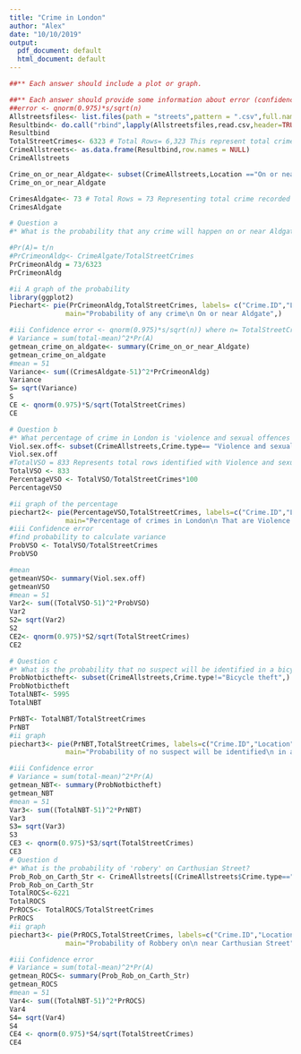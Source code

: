---
title: "Crime in London"
author: "Alex"
date: "10/10/2019"
output:
  pdf_document: default
  html_document: default
---

```{r}
##** Each answer should include a plot or graph.

##** Each answer should provide some information about error (confidence).
##error <- qnorm(0.975)*s/sqrt(n)
Allstreetsfiles<- list.files(path = "streets",pattern = ".csv",full.names = TRUE)
Resultbind<- do.call("rbind",lapply(Allstreetsfiles,read.csv,header=TRUE, sep=","))
Resultbind
TotalStreetCrimes<- 6323 # Total Rows= 6,323 This represent total crime record in the period under review
CrimeAllstreets<- as.data.frame(Resultbind,row.names = NULL)  
CrimeAllstreets

Crime_on_or_near_Aldgate<- subset(CrimeAllstreets,Location =="On or near Aldgate")
Crime_on_or_near_Aldgate

CrimesAldgate<- 73 # Total Rows = 73 Representing total crime recorded On or near Aldgate
CrimesAldgate

# Question a
#* What is the probability that any crime will happen on or near Aldgate?

#Pr(A)= t/n 
#PrCrimeonAldg<- CrimeAlgate/TotalStreetCrimes
PrCrimeonAldg = 73/6323
PrCrimeonAldg

#ii A graph of the probability
library(ggplot2)
Piechart<- pie(PrCrimeonAldg,TotalStreetCrimes, labels= c("Crime.ID","Location","Crime.type"),las=1,
              main="Probability of any crime\n On or near Aldgate",)

#iii Confidence error <- qnorm(0.975)*s/sqrt(n)) where n= TotalStreetCrimes and s=Standard Deviation =sqrt(Variance)
# Variance = sum(total-mean)^2*Pr(A)
getmean_crime_on_aldgate<- summary(Crime_on_or_near_Aldgate)
getmean_crime_on_aldgate
#mean = 51
Variance<- sum((CrimesAldgate-51)^2*PrCrimeonAldg)
Variance
S= sqrt(Variance)
S
CE <- qnorm(0.975)*S/sqrt(TotalStreetCrimes)
CE

# Question b
#* What percentage of crime in London is 'violence and sexual offences'?
Viol.sex.off<- subset(CrimeAllstreets,Crime.type== "Violence and sexual offences")
Viol.sex.off
#TotalVSO = 833 Represents total rows identified with Violence and sexual offences
TotalVSO <- 833
PercentageVSO <- TotalVSO/TotalStreetCrimes*100
PercentageVSO

#ii graph of the percentage
piechart2<- pie(PercentageVSO,TotalStreetCrimes, labels=c("Crime.ID","Location","Crime.type"),las=1,
              main="Percentage of crimes in London\n That are Violence and sexual Offences",)
#iii Confidence error
#find probability to calculate variance
ProbVSO <- TotalVSO/TotalStreetCrimes
ProbVSO

#mean
getmeanVSO<- summary(Viol.sex.off)
getmeanVSO
#mean = 51
Var2<- sum((TotalVSO-51)^2*ProbVSO)
Var2
S2= sqrt(Var2)
S2
CE2<- qnorm(0.975)*S2/sqrt(TotalStreetCrimes)
CE2

# Question c
#* What is the probability that no suspect will be identified in a bicycle theft?
ProbNotbictheft<- subset(CrimeAllstreets,Crime.type!="Bicycle theft",)
ProbNotbictheft
TotalNBT<- 5995
TotalNBT

PrNBT<- TotalNBT/TotalStreetCrimes
PrNBT
#ii graph
piechart3<- pie(PrNBT,TotalStreetCrimes, labels=c("Crime.ID","Location","Crime.type"),las=1,
              main="Probability of no suspect will be identified\n in a bicycle theft",)

#iii Confidence error
# Variance = sum(total-mean)^2*Pr(A)
getmean_NBT<- summary(ProbNotbictheft)
getmean_NBT
#mean = 51
Var3<- sum((TotalNBT-51)^2*PrNBT)
Var3
S3= sqrt(Var3)
S3
CE3 <- qnorm(0.975)*S3/sqrt(TotalStreetCrimes)
CE3
# Question d
#* What is the probability of 'robery' on Carthusian Street?
Prob_Rob_on_Carth_Str <- CrimeAllstreets[(CrimeAllstreets$Crime.type=="Robbery")&(CrimeAllstreets$Location=="On or near Carthusian Street"), ]
Prob_Rob_on_Carth_Str
TotalROCS<-6221
TotalROCS
PrROCS<- TotalROCS/TotalStreetCrimes
PrROCS
#ii graph
piechart3<- pie(PrROCS,TotalStreetCrimes, labels=c("Crime.ID","Location","Crime.type"),las=1,
              main="Probability of Robbery on\n near Carthusian Street",)

#iii Confidence error
# Variance = sum(total-mean)^2*Pr(A)
getmean_ROCS<- summary(Prob_Rob_on_Carth_Str)
getmean_ROCS
#mean = 51
Var4<- sum((TotalNBT-51)^2*PrROCS)
Var4
S4= sqrt(Var4)
S4
CE4 <- qnorm(0.975)*S4/sqrt(TotalStreetCrimes)
CE4
```

